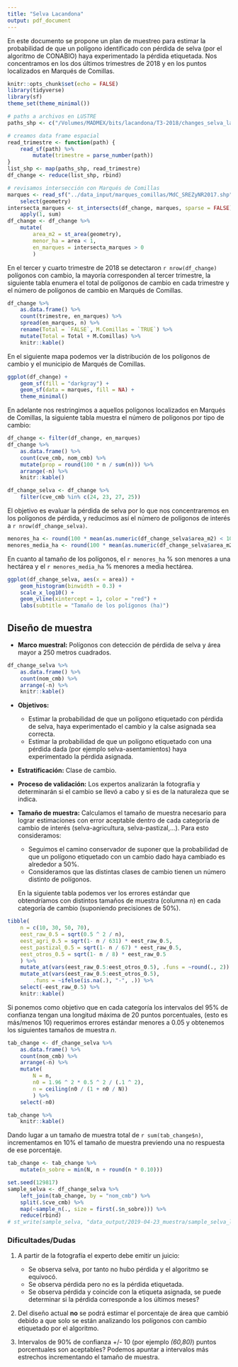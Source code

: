 ```yaml
---
title: "Selva Lacandona"
output: pdf_document
---
```


En este documento se propone un plan de muestreo para estimar la probabilidad 
de que un polígono identificado con pérdida de selva (por el algoritmo de 
CONABIO) haya experimentado la pérdida etiquetada. Nos concentramos en los dos
últimos trimestres de 2018 y en los puntos localizados en Marqués de Comillas.

```r
knitr::opts_chunk$set(echo = FALSE)
library(tidyverse)
library(sf)
theme_set(theme_minimal())
```

```r
# paths a archivos en LUSTRE
paths_shp <- c("/Volumes/MADMEX/bits/lacandona/T3-2018/changes_selva_lacandona_2018.3.shp", "/Volumes/MADMEX/bits/lacandona/T4-2018/changes_selva_lacandona_2018.4.shp")

# creamos data frame espacial
read_trimestre <- function(path) {
    read_sf(path) %>% 
        mutate(trimestre = parse_number(path))
}
list_shp <- map(paths_shp, read_trimestre)
df_change <- reduce(list_shp, rbind)

# revisamos intersección con Marqués de Comillas
marques <- read_sf("../data_input/marques_comillas/MdC_SREZyNR2017.shp") %>% 
    select(geometry) 
intersecta_marques <- st_intersects(df_change, marques, sparse = FALSE) %>% 
    apply(1, sum)
df_change <- df_change %>% 
    mutate(
        area_m2 = st_area(geometry),
        menor_ha = area < 1, 
        en_marques = intersecta_marques > 0
        )
```


En el tercer y cuarto trimestre de 2018 se detectaron `r nrow(df_change)` 
polígonos con cambio, la mayoría corresponden al tercer trimestre, la siguiente
tabla enumera el total de polígonos de cambio en cada trimestre y el número de 
polígonos de cambio en Marqués de Comillas.

```r
df_change %>% 
    as.data.frame() %>% 
    count(trimestre, en_marques) %>% 
    spread(en_marques, n) %>% 
    rename(Total = `FALSE`, M.Comillas = `TRUE`) %>% 
    mutate(Total = Total + M.Comillas) %>% 
    knitr::kable()
```

En el siguiente mapa podemos ver la distribución de los polígonos de cambio y 
el municipio de Marqués de Comillas.

```r
ggplot(df_change) +
    geom_sf(fill = "darkgray") +
    geom_sf(data = marques, fill = NA) +
    theme_minimal()
```


En adelante nos restringimos a aquellos polígonos localizados en Marqués de 
Comillas, la siguiente tabla muestra el número de polígonos por tipo de cambio:

```r
df_change <- filter(df_change, en_marques)
df_change %>% 
    as.data.frame() %>% 
    count(cve_cmb, nom_cmb) %>% 
    mutate(prop = round(100 * n / sum(n))) %>% 
    arrange(-n) %>% 
    knitr::kable()
```

```r
df_change_selva <- df_change %>% 
    filter(cve_cmb %in% c(24, 23, 27, 25))
```

El objetivo es evaluar la pérdida de selva por lo que nos concentraremos en
los polígonos de pérdida, y reducimos así el número de polígonos de interés a 
`r nrow(df_change_selva)`.

```r
menores_ha <- round(100 * mean(as.numeric(df_change_selva$area_m2) < 10000))
menores_media_ha <- round(100 * mean(as.numeric(df_change_selva$area_m2) < 5000))
```

En cuanto al tamaño de los polígonos, el `r menores_ha` % son menores a una 
hectárea y el `r menores_media_ha` % menores a media hectárea.

```r
ggplot(df_change_selva, aes(x = area)) +
    geom_histogram(binwidth = 0.3) +
    scale_x_log10() +
    geom_vline(xintercept = 1, color = "red") +
    labs(subtitle = "Tamaño de los polígonos (ha)")
```

## Diseño de muestra

* **Marco muestral:** Polígonos con detección de pérdida de selva y 
área mayor a 250 metros cuadrados.

```r
df_change_selva %>% 
    as.data.frame() %>% 
    count(nom_cmb) %>% 
    arrange(-n) %>% 
    knitr::kable()
```

* **Objetivos:** 
    + Estimar la probabilidad de que un polígono etiquetado con pérdida de 
    selva, haya experimentado el cambio y la calse asignada sea correcta.
    + Estimar la probabilidad de que un polígono etiquetado con una pérdida dada
    (por ejemplo selva-asentamientos) haya experimentado la pérdida asignada.

* **Estratificación:** Clase de cambio.

* **Proceso de validación:** Los expertos analizarán la fotografía y 
determinarán si el cambio se llevó a cabo y si es de la naturaleza que se 
indica.

* **Tamaño de muestra:** Calculamos el tamaño de muestra necesario para lograr
estimaciones con error aceptable dentro de cada categoría de cambio de interés
(selva-agricultura, selva-pastizal,...). Para esto consideramos:  
    + Seguimos el camino conservador de suponer que la probabilidad de que un 
    polígono etiquetado con un cambio dado haya cambiado es alrededor a 50%.  
    + Consideramos que las distintas clases de cambio tienen un número distinto
    de polígonos.
    
    En la siguiente tabla podemos ver los errores estándar que obtendríamos con
    distintos tamaños de muestra (columna *n*) en cada categoría de cambio 
    (suponiendo precisiones de 50%).

```r
tibble(
    n = c(10, 30, 50, 70), 
    eest_raw_0.5 = sqrt(0.5 ^ 2 / n), 
    eest_agri_0.5 = sqrt(1- n / 631) * eest_raw_0.5,
    eest_pastizal_0.5 = sqrt(1- n / 67) * eest_raw_0.5,
    eest_otros_0.5 = sqrt(1- n / 8) * eest_raw_0.5
    ) %>% 
    mutate_at(vars(eest_raw_0.5:eest_otros_0.5), .funs = ~round(., 2)) %>% 
    mutate_at(vars(eest_raw_0.5:eest_otros_0.5), 
        .funs = ~ifelse(is.na(.), "-", .)) %>% 
    select(-eest_raw_0.5) %>% 
    knitr::kable()
```

Si ponemos como objetivo que en cada categoría los intervalos del 95% de 
confianza tengan una longitud máxima de 20 puntos porcentuales, (esto es 
más/menos 10) requerimos errores estándar menores a 0.05 y obtenemos los 
siguientes tamaños de muestra *n*.


```r
tab_change <- df_change_selva %>% 
    as.data.frame() %>% 
    count(nom_cmb) %>% 
    arrange(-n) %>% 
    mutate(
        N = n,
        n0 = 1.96 ^ 2 * 0.5 ^ 2 / (.1 ^ 2), 
        n = ceiling(n0 / (1 + n0 / N))
        ) %>% 
    select(-n0)

tab_change %>%  
    knitr::kable()
```

Dando lugar a un tamaño de muestra total de `r sum(tab_change$n)`, incrementamos
en 10% el tamaño de muestra previendo una no respuesta de ese porcentaje. 

```r
tab_change <- tab_change %>% 
    mutate(n_sobre = min(N, n + round(n * 0.10)))

set.seed(129817)
sample_selva <- df_change_selva %>% 
    left_join(tab_change, by = "nom_cmb") %>% 
    split(.$cve_cmb) %>% 
    map(~sample_n(., size = first(.$n_sobre))) %>% 
    reduce(rbind)
# st_write(sample_selva, "data_output/2019-04-23_muestra/sample_selva_lacandona.shp")
```



### Dificultades/Dudas

1. A partir de la fotografía el experto debe emitir un juicio:

    + Se observa selva, por tanto no hubo pérdida y el algoritmo se equivocó.
    + Se observa pérdida pero no es la pérdida etiquetada.
    + Se observa pérdida y coincide con la etiqueta asignada, se puede 
    determinar si la pérdida corresponde a los últimos meses?

2. Del diseño actual **no** se podrá estimar el porcentaje de área que cambió
debido a que solo se están analizando los polígonos con cambio etiquetado por el
algoritmo.

3. Intervalos de 90% de confianza +/- 10 (por ejemplo *(60,80)*) puntos 
porcentuales son aceptables? Podemos apuntar a intervalos más estrechos 
incrementando el tamaño de muestra.

```r

```

